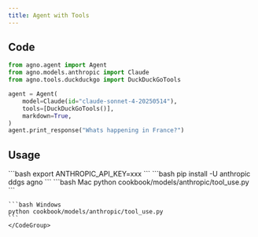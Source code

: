 ```yaml
---
title: Agent with Tools
---
```


## Code

```python cookbook/models/anthropic/tool_use.py
from agno.agent import Agent
from agno.models.anthropic import Claude
from agno.tools.duckduckgo import DuckDuckGoTools

agent = Agent(
    model=Claude(id="claude-sonnet-4-20250514"),
    tools=[DuckDuckGoTools()],
    markdown=True,
)
agent.print_response("Whats happening in France?")
```

## Usage

<Steps>
  <Snippet file="create-venv-step.mdx" />

  <Step title="Set your API key">
    ```bash
    export ANTHROPIC_API_KEY=xxx
    ```
  </Step>

  <Step title="Install libraries">
    ```bash
    pip install -U anthropic ddgs agno
    ```
  </Step>

  <Step title="Run Agent">
    <CodeGroup>
    ```bash Mac
    python cookbook/models/anthropic/tool_use.py
    ```

    ```bash Windows
    python cookbook/models/anthropic/tool_use.py
    ```
    </CodeGroup>
  </Step>
</Steps>